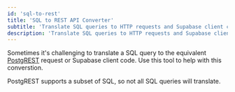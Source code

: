 ```yaml
---
id: 'sql-to-rest'
title: 'SQL to REST API Converter'
subtitle: 'Translate SQL queries to HTTP requests and Supabase client code'
description: 'Translate SQL queries to HTTP requests and Supabase client code'
---
```


Sometimes it's challenging to translate a SQL query to the equivalent [PostgREST](https://postgrest.org/) request or Supabase client code. Use this tool to help with this converstion.

<Admonition type="info">

PostgREST supports a subset of SQL, so not all SQL queries will translate.

</Admonition>

<SqlToRest />
